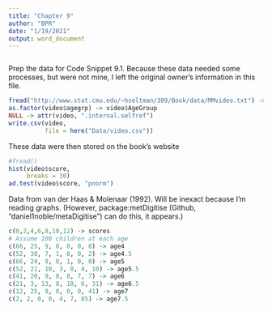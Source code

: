 ```yaml
---
title: "Chapter 9"
author: "BPR"
date: "1/19/2021"
output: word_document
---
```


```r

```

Prep the data for Code Snippet 9.1. Because these data needed some processes, but were not mine, I left the original owner's information in this file.
```r
fread("http://www.stat.cmu.edu/~hseltman/309/Book/data/MMvideo.txt") -> video
as.factor(video$agegrp) -> video$AgeGroup
NULL -> attr(video, ".internal.selfref")
write.csv(video,
          file = here("Data/video.csv"))
```
These data were then stored on the book's website

```r
#fread()
hist(video$score,
     breaks = 30)
ad.test(video$score, "pnorm")

```



Data from van der Haas & Molenaar (1992). Will be inexact because I'm reading graphs. (However, package:metDigitise (Github, "daniel1noble/metaDigitise") can do this, it appears.)
```r
c(0,2,4,6,8,10,12) -> scores
# Assume 100 children at each age
c(66, 25, 9, 0, 0, 0, 0) -> age4
c(52, 38, 7, 1, 0, 0, 2) -> age4.5
c(66, 24, 9, 0, 1, 0, 0) -> age5
c(52, 21, 10, 3, 0, 4, 10) -> age5.5
c(41, 20, 9, 8, 8, 7, 7) -> age6
c(21, 3, 13, 8, 18, 6, 31) -> age6.5
c(12, 25, 9, 0, 0, 0, 41) -> age7
c(2, 2, 0, 0, 4, 7, 85) -> age7.5
```


